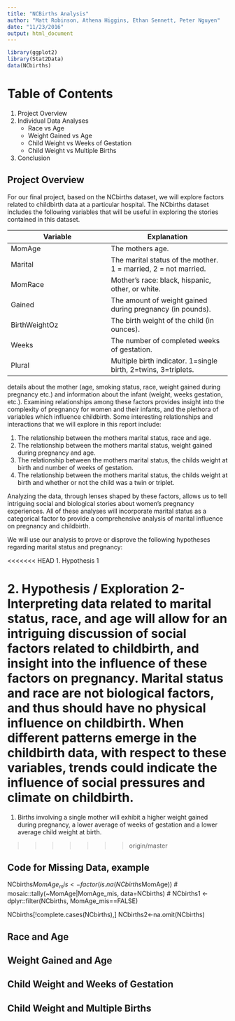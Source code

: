 ```yaml
---
title: "NCBirths Analysis"
author: "Matt Robinson, Athena Higgins, Ethan Sennett, Peter Nguyen"
date: "11/23/2016"
output: html_document
---
```


```r
library(ggplot2)
library(Stat2Data)
data(NCbirths)
```

# Table of Contents

1. Project Overview
2. Individual Data Analyses
    + Race vs Age
    + Weight Gained vs Age
    + Child Weight vs Weeks of Gestation
    + Child Weight vs Multiple Births
3. Conclusion

\newpage

## Project Overview

For our final project, based on the NCbirths dataset, we will explore factors related to childbirth data at a particular hospital. The NCbirths dataset includes the following variables that will be useful in exploring the stories contained in this dataset.

**Variable**   |  **Explanation**
-------------- | -----------------
MomAge         | The mothers age.
Marital        | The marital status of the mother. 1 = married, 2 = not married.
MomRace        | Mother's race: black, hispanic, other, or white.
Gained         | The amount of weight gained during pregnancy (in pounds).
BirthWeightOz	 | The birth weight of the child (in ounces).
Weeks          | The number of completed weeks of gestation.
Plural         | Multiple birth indicator. 1=single birth, 2=twins, 3=triplets.


details about the mother (age, smoking status, race, weight gained during pregnancy etc.) and information about the infant (weight, weeks gestation, etc.). Examining relationships among these factors provides insight into the complexity of pregnancy for women and their infants, and the plethora of variables which influence childbirth. Some interesting relationships and interactions that we will explore in this report include:

1. The relationship between the mothers marital status, race and age.
2. The relationship between the mothers marital status, weight gained during pregnancy and age.
3. The relationship between the mothers marital status, the childs weight at birth and number of weeks of gestation.
4. The relationship between the mothers marital status, the childs weight at birth and whether or not the child was a twin or triplet.

Analyzing the data, through lenses shaped by these factors, allows us to tell intriguing social and biological stories about women’s pregnancy experiences. All of these analyses will incorporate marital status as a categorical factor to provide a comprehensive analysis of marital influence on pregnancy and childbirth.

We will use our analysis to prove or disprove the following hypotheses regarding marital status and pregnancy:

<<<<<<< HEAD
1. Hypothesis 1

2. Hypothesis / Exploration 2- Interpreting data related to marital status, race, and age will allow for an intriguing discussion of social factors related to childbirth, and insight into the influence of these factors on pregnancy. Marital status and race are not biological factors, and thus should have no physical influence on childbirth. When different patterns emerge in the childbirth data, with respect to these variables, trends could indicate the influence of social pressures and climate on childbirth. 
=======
1. Births involving a single mother will exhibit a higher weight gained during pregnancy, a lower average of weeks of gestation and a lower average child weight at birth.

>>>>>>> origin/master

## Code for Missing Data, example

NCbirths$MomAge_mis <- factor(is.na(NCbirths$MomAge))
#
mosaic::tally(~MomAge|MomAge_mis, data=NCbirths)
#
NCbirths1 <- dplyr::filter(NCbirths, MomAge_mis==FALSE)

NCbirths[!complete.cases(NCbirths),]
NCbirths2<-na.omit(NCbirths)


\newpage

## Race and Age



\newpage

## Weight Gained and Age



\newpage

## Child Weight and Weeks of Gestation



\newpage

## Child Weight and Multiple Births



\newpage

